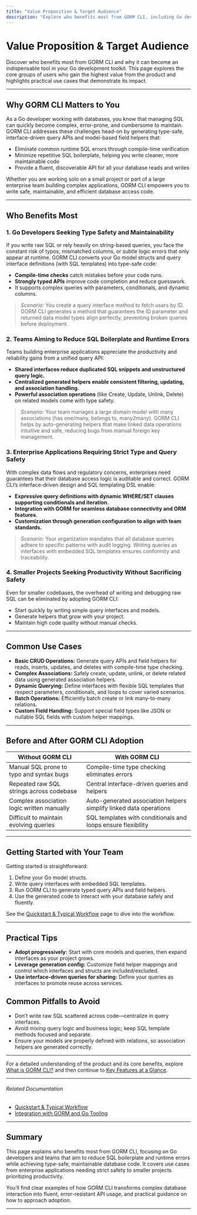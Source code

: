 ```yaml
---
title: "Value Proposition & Target Audience"
description: "Explore who benefits most from GORM CLI, including Go developers seeking safe, maintainable database code and teams who want to minimize SQL boilerplate and runtime errors. Learn about use cases from enterprise apps requiring strict type safety to smaller projects seeking productivity and maintainability."
---
```


# Value Proposition & Target Audience

Discover who benefits most from GORM CLI and why it can become an indispensable tool in your Go development toolkit. This page explores the core groups of users who gain the highest value from the product and highlights practical use cases that demonstrate its impact.

---

## Why GORM CLI Matters to You

As a Go developer working with databases, you know that managing SQL can quickly become complex, error-prone, and cumbersome to maintain. GORM CLI addresses these challenges head-on by generating type-safe, interface-driven query APIs and model-based field helpers that:

- Eliminate common runtime SQL errors through compile-time verification
- Minimize repetitive SQL boilerplate, helping you write cleaner, more maintainable code
- Provide a fluent, discoverable API for all your database reads and writes

Whether you are working solo on a small project or part of a large enterprise team building complex applications, GORM CLI empowers you to write safe, maintainable, and efficient database access code.

---

## Who Benefits Most

### 1. Go Developers Seeking Type Safety and Maintainability

If you write raw SQL or rely heavily on string-based queries, you face the constant risk of typos, mismatched columns, or subtle logic errors that only appear at runtime. GORM CLI converts your Go model structs and query interface definitions (with SQL templates) into type-safe code:

- **Compile-time checks** catch mistakes before your code runs.
- **Strongly typed APIs** improve code completion and reduce guesswork.
- It supports complex queries with parameters, conditionals, and dynamic columns.

> *Scenario:* You create a query interface method to fetch users by ID. GORM CLI generates a method that guarantees the ID parameter and returned data model types align perfectly, preventing broken queries before deployment.

### 2. Teams Aiming to Reduce SQL Boilerplate and Runtime Errors

Teams building enterprise applications appreciate the productivity and reliability gains from a unified query API:

- **Shared interfaces reduce duplicated SQL snippets and unstructured query logic.**
- **Centralized generated helpers enable consistent filtering, updating, and association handling.**
- **Powerful association operations** (like Create, Update, Unlink, Delete) on related models come with type safety.

> *Scenario:* Your team manages a large domain model with many associations (has one/many, belongs to, many2many). GORM CLI helps by auto-generating helpers that make linked data operations intuitive and safe, reducing bugs from manual foreign key management.

### 3. Enterprise Applications Requiring Strict Type and Query Safety

With complex data flows and regulatory concerns, enterprises need guarantees that their database access logic is auditable and correct. GORM CLI’s interface-driven design and SQL templating DSL enable:

- **Expressive query definitions with dynamic WHERE/SET clauses supporting conditionals and iteration.**
- **Integration with GORM for seamless database connectivity and ORM features.**
- **Customization through generation configuration to align with team standards.**

> *Scenario:* Your organization mandates that all database queries adhere to specific patterns with audit logging. Writing queries as interfaces with embedded SQL templates ensures conformity and traceability.

### 4. Smaller Projects Seeking Productivity Without Sacrificing Safety

Even for smaller codebases, the overhead of writing and debugging raw SQL can be eliminated by adopting GORM CLI:

- Start quickly by writing simple query interfaces and models.
- Generate helpers that grow with your project.
- Maintain high code quality without manual checks.

---

## Common Use Cases

- **Basic CRUD Operations:** Generate query APIs and field helpers for reads, inserts, updates, and deletes with compile-time type checking.
- **Complex Associations:** Safely create, update, unlink, or delete related data using generated association helpers.
- **Dynamic Querying:** Define interfaces with flexible SQL templates that respect parameters, conditionals, and loops to cover varied scenarios.
- **Batch Operations:** Efficiently batch create or link many-to-many relations.
- **Custom Field Handling:** Support special field types like JSON or nullable SQL fields with custom helper mappings.

---

## Before and After GORM CLI Adoption

| Without GORM CLI                           | With GORM CLI                            |
|------------------------------------------|----------------------------------------|
| Manual SQL prone to typo and syntax bugs | Compile-time type checking eliminates errors |
| Repeated raw SQL strings across codebase | Central interface-driven queries and helpers |
| Complex association logic written manually | Auto-generated association helpers simplify linked data operations |
| Difficult to maintain evolving queries  | SQL templates with conditionals and loops ensure flexibility |

---

## Getting Started with Your Team

Getting started is straightforward:

1. Define your Go model structs.
2. Write query interfaces with embedded SQL templates.
3. Run GORM CLI to generate typed query APIs and field helpers.
4. Use the generated code to interact with your database safely and fluently.

See the [Quickstart & Typical Workflow](overview/real-world-integration-use-cases/quickstart-and-workflow-overview) page to dive into the workflow.

---

## Practical Tips

- **Adopt progressively:** Start with core models and queries, then expand interfaces as your project grows.
- **Leverage generation config:** Customize field helper mappings and control which interfaces and structs are included/excluded.
- **Use interface-driven queries for sharing:** Define your queries as interfaces to promote reuse across services.

## Common Pitfalls to Avoid

- Don’t write raw SQL scattered across code—centralize in query interfaces.
- Avoid mixing query logic and business logic; keep SQL template methods focused and separate.
- Ensure your models are properly defined with relations, so association helpers are generated correctly.

---

For a detailed understanding of the product and its core benefits, explore [What is GORM CLI?](overview/product-intro-core-benefits/what-is-gorm-cli) and then continue to [Key Features at a Glance](overview/product-intro-core-benefits/key-features-at-a-glance).


---

###### Related Documentation
- [Quickstart & Typical Workflow](overview/real-world-integration-use-cases/quickstart-and-workflow-overview)
- [Integration with GORM and Go Tooling](overview/real-world-integration-use-cases/integration-with-gorm-and-tooling)

---

## Summary
This page explains who benefits most from GORM CLI, focusing on Go developers and teams that aim to reduce SQL boilerplate and runtime errors while achieving type-safe, maintainable database code. It covers use cases from enterprise applications needing strict safety to smaller projects prioritizing productivity.

You’ll find clear examples of how GORM CLI transforms complex database interaction into fluent, error-resistant API usage, and practical guidance on how to approach adoption.

---